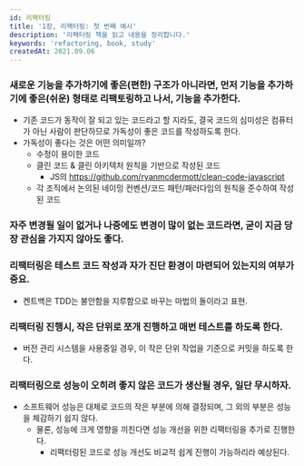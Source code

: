 ```yaml
---
id: 리팩터링
title: '1장, 리팩터링: 첫 번째 예시'
description: '리팩터링 책을 읽고 내용을 정리합니다.'
keywords: 'refactoring, book, study'
createdAt: 2021.09.06
---
```


### 새로운 기능을 추가하기에 좋은(편한) 구조가 아니라면, 먼저 기능을 추가하기에 좋은(쉬운) 형태로 리팩토링하고 나서, 기능을 추가한다.

- 기존 코드가 동작이 잘 되고 있는 코드라고 할 지라도, 결국 코드의 심미성은 컴퓨터가 아닌 사람이 판단하므로 가독성이 좋은 코드를 작성하도록 한다.
- 가독성이 좋다는 것은 어떤 의미일까?
  - 수정이 용이한 코드
  - 클린 코드 & 클린 아키텍처 원칙을 기반으로 작성된 코드
    - JS의 https://github.com/ryanmcdermott/clean-code-javascript
  - 각 조직에서 논의된 네이밍 컨벤션/코드 패턴/패러다임의 원칙을 준수하여 작성된 코드

### 자주 변경될 일이 없거나 나중에도 변경이 많이 없는 코드라면, 굳이 지금 당장 관심을 가지지 않아도 좋다.

### 리팩터링은 테스트 코드 작성과 자가 진단 환경이 마련되어 있는지의 여부가 중요.

- 켄트백은 TDD는 불안함을 지루함으로 바꾸는 마법의 돌이라고 표현.

### 리팩터링 진행시, 작은 단위로 쪼개 진행하고 매번 테스트를 하도록 한다.

- 버전 관리 시스템을 사용중일 경우, 이 작은 단위 작업을 기준으로 커밋을 하도록 한다.

### 리팩터링으로 성능이 오히려 좋지 않은 코드가 생산될 경우, 일단 무시하자.

- 소프트웨어 성능은 대체로 코드의 작은 부분에 의해 결정되며, 그 외의 부분은 성능을 체감하기 쉽지 않다.
  - 물론, 성능에 크게 영향을 끼친다면 성능 개선을 위한 리팩터링을 추가로 진행한다.
    - 리팩터링된 코드로 성능 개선도 비교적 쉽게 진행이 가능하리라 예상된다.
